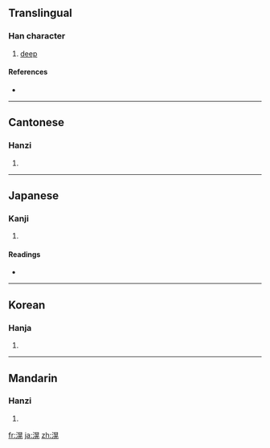 ==Translingual==

===Han character===
{{Han char|rn=85|rad=水|as=10|sn=13|four=3611<sub>1</sub>|canj=水日火山 (EAFU)}}

# [[deep]]

====References====
* {{Han ref|kx=0642.110|dkj=18017|dj=1049.160|hdz=31698.080|uh=6EC9|ud=28361|bh=DE53|bd=56915}}

----

==Cantonese==

===Hanzi===
{{yue-hanzi|jyut=|y=fong2}}

# {{defn|Cantonese}}

----

==Japanese==

===Kanji===
{{ja-kanji|grade=|rs=水10}}

# {{defn|Japanese}}

====Readings====
* {{ja-readings|on=[[こう]] (kō)|kun=[[ひろい]] (hiroi)}}

----

==Korean==

===Hanja===
{{ko-hanja|hangeul=황|eumhun=|rv=hwang|mr=hwang|y=hwang}}

# {{defn|Korean}}

----

==Mandarin==

===Hanzi===
{{cmn-hanzi|pin=[[huǎng]] ([[huang3]])|wg=huang<sup>3</sup>}}

# {{defn|Mandarin}}

[[fr:滉]]
[[ja:滉]]
[[zh:滉]]